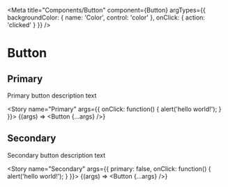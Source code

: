 
<Meta
    title="Components/Button"
    component={Button}
    argTypes={{
      backgroundColor: {
        name: 'Color',
        control: 'color'
      },
      onClick: {
        action: 'clicked'
      }
    }}
/>

# Button

## Primary
Primary button description text

<Story
    name="Primary"
    args={{
      onClick: function() {
        alert('hello world!');
      }
    }}>
    {(args) => <Button {...args} />}
</Story>

## Secondary
Secondary button description text

<Story
    name="Secondary"
    args={{
      primary: false,
      onClick: function() {
        alert('hello world!');
      }
    }}>
    {(args) => <Button {...args} />}
</Story>

<ArgsTable of={Button} />